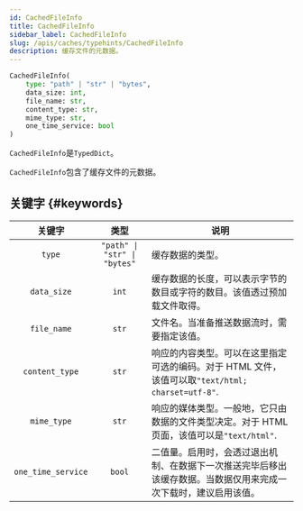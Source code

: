 ```yaml
---
id: CachedFileInfo
title: CachedFileInfo
sidebar_label: CachedFileInfo
slug: /apis/caches/typehints/CachedFileInfo
description: 缓存文件的元数据。
---
```



<APITopBar type="type" source="caches.typehints.CachedFileInfo" />

```python
CachedFileInfo(
    type: "path" | "str" | "bytes",
    data_size: int,
    file_name: str,
    content_type: str,
    mime_type: str,
    one_time_service: bool
)
```

`CachedFileInfo`是`TypedDict`。

`CachedFileInfo`包含了缓存文件的元数据。

## 关键字 {#keywords}

|       关键字       |             类型             | <center>说明</center>                                                                                            |
| :----------------: | :--------------------------: | :--------------------------------------------------------------------------------------------------------------- |
|       `type`       | `"path" \| "str" \| "bytes"` | 缓存数据的类型。                                                                                                 |
|    `data_size`     |            `int`             | 缓存数据的长度，可以表示字节的数目或字符的数目。该值透过预加载文件取得。                                         |
|    `file_name`     |            `str`             | 文件名。当准备推送数据流时，需要指定该值。                                                                       |
|   `content_type`   |            `str`             | 响应的内容类型。可以在这里指定可选的编码。对于 HTML 文件，该值可以取`"text/html; charset=utf-8"`.                      |
|    `mime_type`     |            `str`             | 响应的媒体类型。一般地，它只由数据的文件类型决定。对于 HTML 页面，该值可以是`"text/html"`.                       |
| `one_time_service` |            `bool`            | 二值量。启用时，会透过退出机制、在数据下一次推送完毕后移出该缓存数据。当数据仅用来完成一次下载时，建议启用该值。 |
